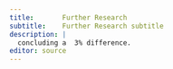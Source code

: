 ```yaml
---
title:       Further Research
subtitle:    Further Research subtitle
description: |
  concluding a  3% difference.
editor: source
---
```

